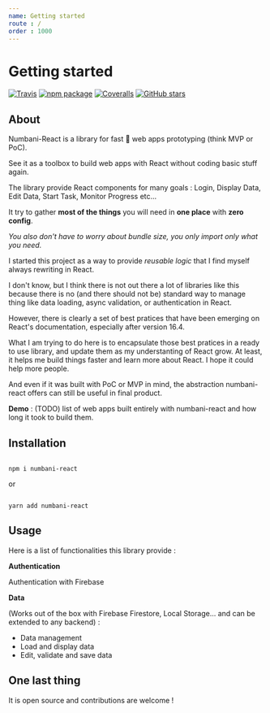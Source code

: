 ```yaml
---
name: Getting started
route : /
order : 1000
---
```



# Getting started

[![Travis][build-badge]][build] [![npm package][npm-badge]][npm] [![Coveralls][coveralls-badge]][coveralls] [![GitHub stars](https://img.shields.io/github/stars/numbani/numbani-react.svg?style=social&label=Star&maxAge=2592000)](https://GitHub.com/numbani/numbani-react/stargazers/)


## About

Numbani-React is a library for fast 🌠 web apps prototyping (think MVP or PoC).

See it as a toolbox to build web apps with React without coding basic stuff again.

The library provide React components for many goals : Login, Display Data, Edit Data, Start Task, Monitor Progress etc...

It try to gather **most of the things** you will need in **one place** with **zero config**.

*You also don't have to worry about bundle size, you only import only what you need.*

I started this project as a way to provide *reusable logic* that I find myself always rewriting in React.

I don't know, but I think there is not out there a lot of libraries like this because there is no (and there should not be) standard way to manage thing like data loading, async validation, or authentication in React.

However, there is clearly a set of best pratices that have been emerging on React's documentation, especially after version 16.4. 

What I am trying to do here is to encapsulate those best pratices in a ready to use library, and update them as my understanting of React grow. At least, it helps me build things faster and learn more about React. I hope it could help more people.

And even if it was built with PoC or MVP in mind, the abstraction numbani-react offers can still be useful in final product.

**Demo** : (TODO) list of web apps built entirely with numbani-react and how long it took to build them.

## Installation


```shell

npm i numbani-react

``` 

or 

```shell

yarn add numbani-react

```

## Usage

Here is a list of functionalities this library provide :

**Authentication**

<Link to="/docs-auth-firebase">Authentication with Firebase</Link>

**Data**

(Works out of the box with Firebase Firestore, Local Storage... and can be extended to any backend) :

- <Link to="/docs-data-concepts">Data management</Link>

- <Link to="/docs-data-display-entity">Load and display data</Link>

- <Link to="/docs-data-edit-entity">Edit, validate and save data</Link>

## One last thing

It is open source and contributions are welcome !

[build-badge]: https://img.shields.io/travis/numbani/numbani-react/master.svg
[build]: https://travis-ci.org/numbani/numbani-react

[npm-badge]: https://img.shields.io/npm/v/numbani-react.svg
[npm]: https://www.npmjs.org/package/numbani-react

[coveralls-badge]: https://img.shields.io/coveralls/numbani/numbani-react/master.svg
[coveralls]: https://coveralls.io/github/numbani/numbani-react